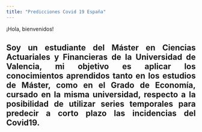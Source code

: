 ```yaml
---
title: "Predicciones Covid 19 España"
---
```


¡Hola, bienvenidos!

<div style="text-align: justify">
## Soy un estudiante del Máster en Ciencias Actuariales y Financieras de la Universidad de Valencia, mi objetivo es aplicar los conocimientos aprendidos tanto en los estudios de Máster, como en el Grado de Economía, cursado en la misma universidad, respecto a la posibilidad de utilizar series temporales para predecir a corto plazo las incidencias del Covid19.
<div/>

